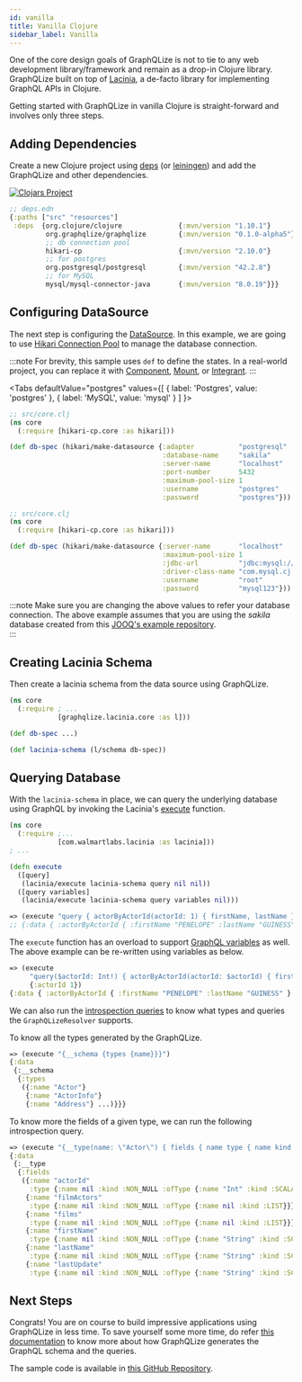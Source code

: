 ```yaml
---
id: vanilla
title: Vanilla Clojure
sidebar_label: Vanilla
---
```



One of the core design goals of GraphQLize is not to tie to any web development library/framework and remain as a drop-in Clojure library. GraphQLize built on top of [Lacinia](https://lacinia.readthedocs.io/en/latest/), a de-facto library for implementing GraphQL APIs in Clojure.

Getting started with GraphQLize in vanilla Clojure is straight-forward and involves only three steps.

## Adding Dependencies

Create a new Clojure project using [deps](https://github.com/seancorfield/clj-new) (or [leiningen](https://leiningen.org/)) and add the GraphQLize and other dependencies.

[![Clojars Project](https://img.shields.io/clojars/v/org.graphqlize/graphqlize.svg)](https://clojars.org/org.graphqlize/graphqlize)

```clojure {4}
;; deps.edn
{:paths ["src" "resources"]
 :deps  {org.clojure/clojure              {:mvn/version "1.10.1"}
         org.graphqlize/graphqlize        {:mvn/version "0.1.0-alpha5"}
         ;; db connection pool
         hikari-cp                        {:mvn/version "2.10.0"}
         ;; for postgres
         org.postgresql/postgresql        {:mvn/version "42.2.8"}
         ;; for MySQL
         mysql/mysql-connector-java       {:mvn/version "8.0.19"}}}
```

## Configuring DataSource

The next step is configuring the [DataSource](https://docs.oracle.com/javase/7/docs/api/javax/sql/DataSource.html). In this example, we are going to use [Hikari Connection Pool](https://github.com/brettwooldridge/HikariCP) to manage the database connection.

:::note
For brevity, this sample uses `def` to define the states. In a real-world project, you can replace it with [Component](https://github.com/stuartsierra/component), [Mount](https://github.com/tolitius/mount), or [Integrant](https://github.com/weavejester/integrant).
:::

<Tabs
  defaultValue="postgres"
  values={[
    { label: 'Postgres', value: 'postgres' },
    { label: 'MySQL', value: 'mysql' }
  ]
}>
<TabItem value="postgres">

```clojure
;; src/core.clj
(ns core
  (:require [hikari-cp.core :as hikari]))

(def db-spec (hikari/make-datasource {:adapter           "postgresql"
                                      :database-name     "sakila"
                                      :server-name       "localhost"
                                      :port-number       5432
                                      :maximum-pool-size 1
                                      :username          "postgres"
                                      :password          "postgres"}))
```

</TabItem>
<TabItem value="mysql">

```clojure
;; src/core.clj
(ns core
  (:require [hikari-cp.core :as hikari]))

(def db-spec (hikari/make-datasource {:server-name       "localhost"
                                      :maximum-pool-size 1
                                      :jdbc-url          "jdbc:mysql://localhost:3306/sakila"
                                      :driver-class-name "com.mysql.cj.jdbc.MysqlDataSource"
                                      :username          "root"
                                      :password          "mysql123"}))
```

</TabItem>
</Tabs>

:::note
Make sure you are changing the above values to refer your database connection. The above example assumes that you are using the _sakila_ database created from this [JOOQ's example repository](https://github.com/jOOQ/jOOQ/tree/master/jOOQ-examples/Sakila).  
:::

## Creating Lacinia Schema

Then create a lacinia schema from the data source using GraphQLize.


```clojure {3,7}
(ns core
  (:require ; ...
            [graphqlize.lacinia.core :as l]))

(def db-spec ...)

(def lacinia-schema (l/schema db-spec))
```

## Querying Database

With the `lacinia-schema` in place, we can query the underlying database using GraphQL by invoking the Lacinia's [execute](https://walmartlabs.github.io/apidocs/lacinia/com.walmartlabs.lacinia.html#var-execute) function.

```clojure {8,10}
(ns core
  (:require ;...
            [com.walmartlabs.lacinia :as lacinia]))
; ...

(defn execute
  ([query]
   (lacinia/execute lacinia-schema query nil nil))
  ([query variables]
   (lacinia/execute lacinia-schema query variables nil)))
```

```clojure
=> (execute "query { actorByActorId(actorId: 1) { firstName, lastName } }")
;; {:data { :actorByActorId { :firstName "PENELOPE" :lastName "GUINESS" } } }
```

The `execute` function has an overload to support [GraphQL variables](https://graphql.org/learn/queries/#variables) as well. The above example can be re-written using variables as below.

```clojure
=> (execute 
     "query($actorId: Int!) { actorByActorId(actorId: $actorId) { firstName, lastName } }" 
     {:actorId 1})
{:data { :actorByActorId { :firstName "PENELOPE" :lastName "GUINESS" } } }
```

We can also run the [introspection queries](https://graphql.org/learn/introspection/) to know what types and queries the `GraphQLizeResolver` supports. 

To know all the types generated by the GraphQLize. 

```clojure
=> (execute "{__schema {types {name}}}")
{:data
 {:__schema
  {:types
   ({:name "Actor"}
    {:name "ActorInfo"}
    {:name "Address"} ...)}}}
```

To know more the fields of a given type, we can run the following introspection query.

```clojure
=> (execute "{__type(name: \"Actor\") { fields { name type { name kind ofType { name kind }}}}}")
{:data
 {:__type
  {:fields
   ({:name "actorId" 
     :type {:name nil :kind :NON_NULL :ofType {:name "Int" :kind :SCALAR}}}
    {:name "filmActors" 
     :type {:name nil :kind :NON_NULL :ofType {:name nil :kind :LIST}}}
    {:name "films" 
     :type {:name nil :kind :NON_NULL :ofType {:name nil :kind :LIST}}}
    {:name "firstName" 
     :type {:name nil :kind :NON_NULL :ofType {:name "String" :kind :SCALAR}}}
    {:name "lastName" 
     :type {:name nil :kind :NON_NULL :ofType {:name "String" :kind :SCALAR}}}
    {:name "lastUpdate" 
     :type {:name nil :kind :NON_NULL :ofType {:name "String" :kind :SCALAR}}})}}}
```

## Next Steps

Congrats! You are on course to build impressive applications using GraphQLize in less time. To save yourself some more time, do refer [this documentation](../../graphql_schema/types-and-fields) to know more about how GraphQLize generates the GraphQL schema and the queries. 

The sample code is available in [this GitHub Repository](https://github.com/graphqlize/graphqlize-demo/tree/master/clojure/vanilla).

